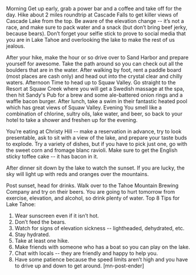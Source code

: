 Morning
Get up early, grab a power bar and a coffee and take off for the day. Hike about 2 miles roundtrip at Cascade Falls to get killer views of Cascade Lake from the top. Be aware of the elevation change -- it’s not a race, and make sure to pack water and a snack (but don’t bring beef jerky, because bears). Don’t forget your selfie stick to prove to social media that you are in Lake Tahoe and overlooking the lake to make the rest of us jealous.

After your hike, make the hour or so drive over to Sand Harbor and prepare yourself for awesome. Take the path around so you can check out all the boulders that are in the water. After walking by foot, rent a paddle board (most places are cash only) and head out into the crystal clear and chilly waters.
Afternoon
Time to head up to Squaw Valley. Go straight to the Resort at Squaw Creek where you will get a Swedish massage at the spa, then hit Sandy's Pub for a brew and some ale-battered onion rings and a waffle bacon burger. After lunch, take a swim in their fantastic heated pool which has great views of Squaw Valley.
Evening
You smell like a combination of chlorine, sultry oils, lake water, and beer, so back to your hotel to take a shower and freshen up for the evening.

You’re eating at Christy Hill -- make a reservation in advance, try to look presentable, ask to sit with a view of the lake, and prepare your taste buds to explode. Try a variety of dishes, but if you have to pick just one, go with the sweet corn and fromage blanc ravioli. Make sure to get the English sticky toffee cake -- it has bacon in it.

After dinner sit down by the lake to watch the sunset. If you are lucky, the sky will light up with reds and oranges over the mountains.

Post sunset, head for drinks. Walk over to the Tahoe Mountain Brewing Company and try on their beers. You are going to hurt tomorrow from exercise, elevation, and alcohol, so drink plenty of water.
Top 8 Tips for Lake Tahoe:
1. Wear sunscreen even if it isn’t hot.
2. Don’t feed the bears.
3. Watch for signs of elevation sickness -- lightheaded, dehydrated, etc.
4. Stay hydrated.
5. Take at least one hike.
6. Make friends with someone who has a boat so you can play on the lake.
7. Chat with locals -- they are friendly and happy to help you.
8. Have some patience because the speed limits aren’t high and you have to drive up and down to get around. [mn-post-ender]